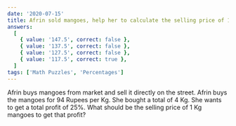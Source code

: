 ```yaml
---
date: '2020-07-15'
title: Afrin sold mangoes, help her to calculate the selling price of 1 Kg mangoes.
answers:
  [
    { value: '147.5', correct: false },
    { value: '137.5', correct: false },
    { value: '127.5', correct: false },
    { value: '117.5', correct: true },
  ]
tags: ['Math Puzzles', 'Percentages']
---
```


Afrin buys mangoes from market and sell it directly on the street. Afrin buys the mangoes for 94 Rupees per Kg. She bought a total of 4 Kg. She wants to get a total profit of 25%. What should be the selling price of 1 Kg mangoes to get that profit?
